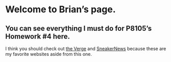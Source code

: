 # Welcome to Brian's page. 

## You can see everything I must do for P8105's Homework #4 here. 

I think you should check out [the Verge](https://www.theverge.com/) and [SneakerNews](https://sneakernews.com/) because these are my favorite websites aside from this one. 